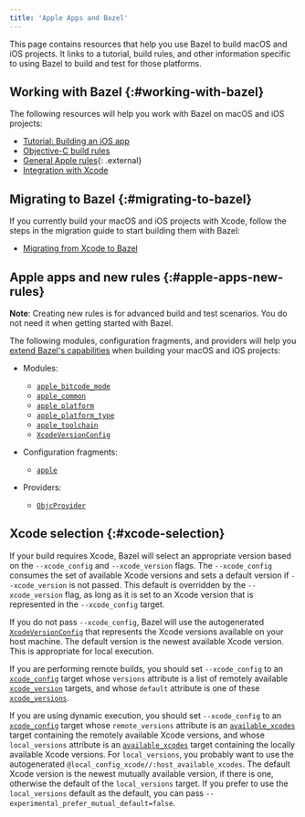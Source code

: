 ```yaml
---
title: 'Apple Apps and Bazel'
---
```


This page contains resources that help you use Bazel to build macOS and iOS
projects. It links to a tutorial, build rules, and other information specific to
using Bazel to build and test for those platforms.

## Working with Bazel {:#working-with-bazel}

The following resources will help you work with Bazel on macOS and iOS projects:

*  [Tutorial: Building an iOS app](/versions/6.3.0/tutorials/ios-app)
*  [Objective-C build rules](/versions/6.3.0/reference/be/objective-c)
*  [General Apple rules](https://github.com/bazelbuild/rules_apple){: .external}
*  [Integration with Xcode](/versions/6.3.0/install/ide)

## Migrating to Bazel {:#migrating-to-bazel}

If you currently build your macOS and iOS projects with Xcode, follow the steps
in the migration guide to start building them with Bazel:

*  [Migrating from Xcode to Bazel](/versions/6.3.0/migrate/xcode)

## Apple apps and new rules {:#apple-apps-new-rules}

**Note**: Creating new rules is for advanced build and test scenarios.
You do not need it when getting started with Bazel.

The following modules, configuration fragments, and providers will help you
[extend Bazel's capabilities](/versions/6.3.0/rules/concepts)
when building your macOS and iOS projects:

*  Modules:

   *  [`apple_bitcode_mode`](/versions/6.3.0/rules/lib/apple_bitcode_mode)
   *  [`apple_common`](/versions/6.3.0/rules/lib/apple_common)
   *  [`apple_platform`](/versions/6.3.0/rules/lib/apple_platform)
   *  [`apple_platform_type`](/versions/6.3.0/rules/lib/apple_platform_type)
   *  [`apple_toolchain`](/versions/6.3.0/rules/lib/apple_toolchain)
   *  [`XcodeVersionConfig`](/versions/6.3.0/rules/lib/XcodeVersionConfig)

*  Configuration fragments:

   *  [`apple`](/versions/6.3.0/rules/lib/apple)

*  Providers:

   *  [`ObjcProvider`](/versions/6.3.0/rules/lib/ObjcProvider)

## Xcode selection {:#xcode-selection}

If your build requires Xcode, Bazel will select an appropriate version based on
the `--xcode_config` and `--xcode_version` flags. The `--xcode_config` consumes
the set of available Xcode versions and sets a default version if
`--xcode_version` is not passed. This default is overridden by the
`--xcode_version` flag, as long as it is set to an Xcode version that is
represented in the `--xcode_config` target.

If you do not pass `--xcode_config`, Bazel will use the autogenerated
[`XcodeVersionConfig`](/versions/6.3.0/rules/lib/XcodeVersionConfig) that represents the
Xcode versions available on your host machine. The default version is
the newest available Xcode version. This is appropriate for local execution.

If you are performing remote builds, you should set `--xcode_config` to an
[`xcode_config`](/versions/6.3.0/reference/be/objective-c#xcode_config)
target whose `versions` attribute is a list of remotely available
[`xcode_version`](/versions/6.3.0/reference/be/objective-c#xcode_version)
targets, and whose `default` attribute is one of these
[`xcode_versions`](/versions/6.3.0/reference/be/objective-c#xcode_version).

If you are using dynamic execution, you should set `--xcode_config` to an
[`xcode_config`](/versions/6.3.0/reference/be/objective-c#xcode_config)
target whose `remote_versions` attribute is an
[`available_xcodes`](/versions/6.3.0/reference/be/workspace#available_xcodes)
target containing the remotely available Xcode versions, and whose
`local_versions` attribute is an
[`available_xcodes`](/versions/6.3.0/reference/be/workspace#available_xcodes)
target containing the locally available Xcode versions. For `local_versions`,
you probably want to use the autogenerated
`@local_config_xcode//:host_available_xcodes`. The default Xcode version is the
newest mutually available version, if there is one, otherwise the default of the
`local_versions` target. If you prefer to use the `local_versions` default
as the default, you can pass `--experimental_prefer_mutual_default=false`.

